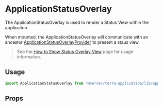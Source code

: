 
# ApplicationStatusOverlay

The ApplicationStatusOverlay is used to render a Status View within the application.

When mounted, the ApplicationStatusOverlay will communicate with an ancestor
[ApplicationStatusOverlayProvider](/application/cerner-terra-application/components/application-status-overlay-provider) to
present a staus view.

> See the [How to Show Status Overlay View](/application/cerner-terra-application/how-to/show-status-overlays) page for usage information.

## Usage

```jsx
import ApplicationStatusOverlay from '@cerner/terra-application/lib/application-status-overlay';
```

## Props

<ApplicationStatusOverlayProps />
